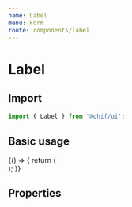 ```yaml
---
name: Label
menu: Form
route: components/label
---
```



# Label

## Import

```javascript
import { Label } from '@ohif/ui';
```

## Basic usage

<Playground>
  {() => {
    return (
      <div className="p-4">
        <Label text="Label" />
      </div>
    );
  }}
</Playground>

## Properties

<Props of={Label} />
